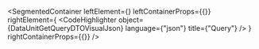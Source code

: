 
<SegmentedContainer
  leftElement={<DataUnitGetQueryDTODesc />}
  leftContainerProps={{}}
  rightElement={
    <CodeHighlighter
      object={DataUnitGetQueryDTOVisualJson}
      language={"json"}
      title={"Query"}
    />
  }
  rightContainerProps={{}}
/>

